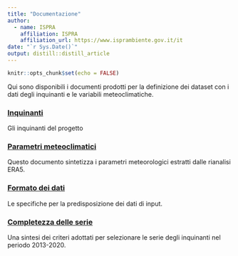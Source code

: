```yaml
---
title: "Documentazione"
author:
  - name: ISPRA
    affiliation: ISPRA
    affiliation_url: https://www.isprambiente.gov.it/it
date: "`r Sys.Date()`"
output: distill::distill_article
---
```


```r
knitr::opts_chunk$set(echo = FALSE)
```

Qui sono disponibili i documenti prodotti per la definizione dei dataset con i dati degli inquinanti e le variabili meteoclimatiche.

### [Inquinanti](./inquinanti.html)

Gli inquinanti del progetto

### [Parametri meteoclimatici](./parametri.html)

Questo documento sintetizza i parametri meteorologici estratti dalle rianalisi ERA5.

### [Formato dei dati](./formato.html)

Le specifiche per la predisposizione dei dati di input.

### [Completezza delle serie](./completezza.html)

Una sintesi dei criteri adottati per selezionare le serie degli inquinanti nel periodo 2013-2020.





